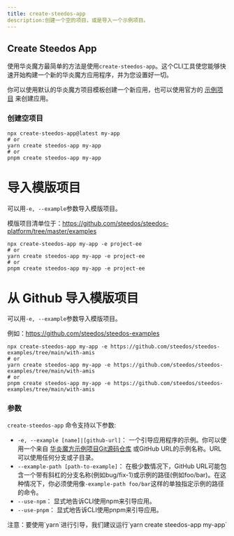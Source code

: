 ```yaml
---
title: create-steedos-app
description:创建一个空的项目，或是导入一个示例项目。
---
```


## Create Steedos App

使用华炎魔方最简单的方法是使用`create-steedos-app`。这个CLI工具使您能够快速开始构建一个新的华炎魔方应用程序，并为您设置好一切。

你可以使用默认的华炎魔方项目模板创建一个新应用，也可以使用官方的 [示例项目](https://github.com/steedos/steedos-platform/tree/master/examples) 来创建应用。

### 创建空项目

```shell
npx create-steedos-app@latest my-app
# or
yarn create steedos-app my-app
# or
pnpm create steedos-app my-app
```

# 导入模版项目

可以用`-e, --example`参数导入模版项目。

模版项目清单位于：https://github.com/steedos/steedos-platform/tree/master/examples

```shell
npx create-steedos-app my-app -e project-ee
# or
yarn create steedos-app my-app -e project-ee
# or
pnpm create steedos-app my-app -e project-ee
```

# 从 Github 导入模版项目

可以用`-e, --example`参数导入模版项目。

例如：https://github.com/steedos/steedos-examples

```shell
npx create-steedos-app my-app -e https://github.com/steedos/steedos-examples/tree/main/with-amis
# or
yarn create steedos-app my-app -e https://github.com/steedos/steedos-examples/tree/main/with-amis
# or
pnpm create steedos-app my-app -e https://github.com/steedos/steedos-examples/tree/main/with-amis
```

### 参数

`create-steedos-app` 命令支持以下参数:

- `-e, --example [name]|[github-url]`： 一个引导应用程序的示例。你可以使用一个来自 [华炎魔方示例项目Git源码仓库](https://github.com/steedos/steedos-platform/tree/master/examples) 或GitHub URL的示例名称。URL可以使用任何分支或子目录。
- `--example-path [path-to-example]`： 在极少数情况下，GitHub URL可能包含一个带有斜杠的分支名称(例如bug/fix-1)或示例的路径(例如foo/bar)。在这种情况下，你必须使用像`-example-path foo/bar`这样的单独指定示例的路径的命令。
- `--use-npm`： 显式地告诉CLI使用npm来引导应用。
- `--use-pnpm`： 显式地告诉CLI使用pnpm来引导应用。

<alert type="info">
注意：要使用`yarn`进行引导，我们建议运行`yarn create steedos-app my-app`
</alert>
